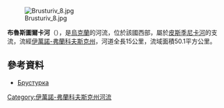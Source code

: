 {{No footnotes|time=2015-09-22T02:03:47+00:00}}
[[Image:Brusturiv_8.jpg|right]]

'''布魯斯圖爾卡河'''（{{lang-uk|Брустурка}}），是[[烏克蘭|烏克蘭]]的河流，位於該國西部，屬於[[皮斯季尼卡河|皮斯季尼卡河]]的支流，流經[[伊萬諾-弗蘭科夫斯克州|伊萬諾-弗蘭科夫斯克州]]，河道全長15公里，流域面積50.1平方公里。

==參考資料==
* [https://web.archive.org/web/20131005022808/http://do.gendocs.ru/docs/index-29520.html?page=29 Брустурка]

{{DEFAULTSORT:Брустурка}}
[[Category:伊萬諾-弗蘭科夫斯克州河流|Category:伊萬諾-弗蘭科夫斯克州河流]]


{{Ukraine-river-stub}}